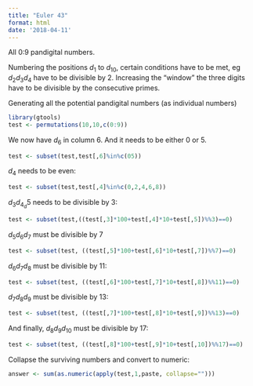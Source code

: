 ```yaml
---
title: "Euler 43"
format: html
date: '2018-04-11'
---
```


All 0:9 pandigital numbers.

Numbering the positions $d_1$ to $d_10$, certain conditions have to be met,
eg $d_2d_3d_4$ have to be divisible by 2. Increasing the "window" the three
digits have to be divisible by the consecutive primes.

Generating all the potential pandigital numbers (as individual numbers)
```r
library(gtools)
test <- permutations(10,10,c(0:9))
```

We now have $d_6$ in column 6. And it needs to be either 0 or 5.

```r
test <- subset(test,test[,6]%in%c(05))
```

$d_4$ needs to be even:

```r
test <- subset(test,test[,4]%in%c(0,2,4,6,8))
```


$d_3d_4_d5$ needs to be divisible by 3:

```r
test <- subset(test,((test[,3]*100+test[,4]*10+test[,5])%%3)==0)
```

$d_5d_6d_7$ must be divisible by 7

```r
test <- subset(test, ((test[,5]*100+test[,6]*10+test[,7])%%7)==0)
```

$d_6d_7d_8$ must be divisible by 11:

```r
test <- subset(test, ((test[,6]*100+test[,7]*10+test[,8])%%11)==0)
```

$d_7d_8d_9$ must be divisible by 13:
```r
test <- subset(test, ((test[,7]*100+test[,8]*10+test[,9])%%13)==0)
```

And finally, $d_8d_9d_10$ must be divisible by 17:

```r
test <- subset(test, ((test[,8]*100+test[,9]*10+test[,10])%%17)==0)
```

Collapse the surviving numbers and convert to numeric:

```r
answer <- sum(as.numeric(apply(test,1,paste, collapse="")))
```
